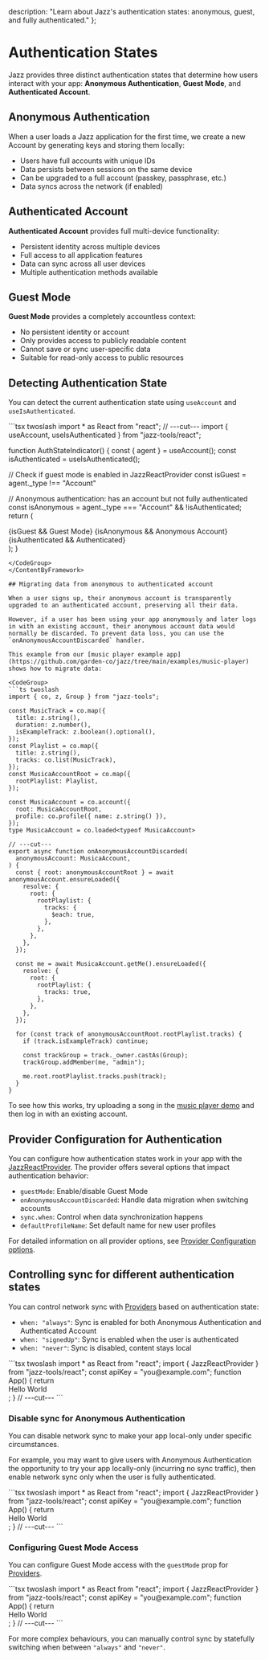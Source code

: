   description: "Learn about Jazz's authentication states: anonymous, guest, and fully authenticated."
};


# Authentication States

Jazz provides three distinct authentication states that determine how users interact with your app: **Anonymous Authentication**, **Guest Mode**, and **Authenticated Account**.

## Anonymous Authentication

When a user loads a Jazz application for the first time, we create a new Account by generating keys and storing them locally:

- Users have full accounts with unique IDs
- Data persists between sessions on the same device
- Can be upgraded to a full account (passkey, passphrase, etc.)
- Data syncs across the network (if enabled)

## Authenticated Account

**Authenticated Account** provides full multi-device functionality:

- Persistent identity across multiple devices
- Full access to all application features
- Data can sync across all user devices
- Multiple authentication methods available

## Guest Mode

**Guest Mode** provides a completely accountless context:

- No persistent identity or account
- Only provides access to publicly readable content
- Cannot save or sync user-specific data
- Suitable for read-only access to public resources

## Detecting Authentication State

You can detect the current authentication state using `useAccount` and `useIsAuthenticated`.

<ContentByFramework framework="react">
<CodeGroup>
```tsx twoslash
import * as React from "react";
// ---cut---
import { useAccount, useIsAuthenticated } from "jazz-tools/react";

function AuthStateIndicator() {
  const { agent } = useAccount();
  const isAuthenticated = useIsAuthenticated();

  // Check if guest mode is enabled in JazzReactProvider
  const isGuest = agent._type !== "Account"

  // Anonymous authentication: has an account but not fully authenticated
  const isAnonymous = agent._type === "Account" && !isAuthenticated;
  return (
    <div>
      {isGuest && <span>Guest Mode</span>}
      {isAnonymous && <span>Anonymous Account</span>}
      {isAuthenticated && <span>Authenticated</span>}
    </div>
  );
}
```
</CodeGroup>
</ContentByFramework>

## Migrating data from anonymous to authenticated account

When a user signs up, their anonymous account is transparently upgraded to an authenticated account, preserving all their data.

However, if a user has been using your app anonymously and later logs in with an existing account, their anonymous account data would normally be discarded. To prevent data loss, you can use the `onAnonymousAccountDiscarded` handler.

This example from our [music player example app](https://github.com/garden-co/jazz/tree/main/examples/music-player) shows how to migrate data:

<CodeGroup>
```ts twoslash
import { co, z, Group } from "jazz-tools";

const MusicTrack = co.map({
  title: z.string(),
  duration: z.number(),
  isExampleTrack: z.boolean().optional(),
});
const Playlist = co.map({
  title: z.string(),
  tracks: co.list(MusicTrack),
});
const MusicaAccountRoot = co.map({
  rootPlaylist: Playlist,
});

const MusicaAccount = co.account({
  root: MusicaAccountRoot,
  profile: co.profile({ name: z.string() }),
});
type MusicaAccount = co.loaded<typeof MusicaAccount>

// ---cut---
export async function onAnonymousAccountDiscarded(
  anonymousAccount: MusicaAccount,
) {
  const { root: anonymousAccountRoot } = await anonymousAccount.ensureLoaded({
    resolve: {
      root: {
        rootPlaylist: {
          tracks: {
            $each: true,
          },
        },
      },
    },
  });

  const me = await MusicaAccount.getMe().ensureLoaded({
    resolve: {
      root: {
        rootPlaylist: {
          tracks: true,
        },
      },
    },
  });

  for (const track of anonymousAccountRoot.rootPlaylist.tracks) {
    if (track.isExampleTrack) continue;

    const trackGroup = track._owner.castAs(Group);
    trackGroup.addMember(me, "admin");

    me.root.rootPlaylist.tracks.push(track);
  }
}
```
</CodeGroup>

To see how this works, try uploading a song in the [music player demo](https://music.demo.jazz.tools/) and then log in with an existing account.

## Provider Configuration for Authentication

You can configure how authentication states work in your app with the [JazzReactProvider](/docs/project-setup/providers/). The provider offers several options that impact authentication behavior:

- `guestMode`: Enable/disable Guest Mode
- `onAnonymousAccountDiscarded`: Handle data migration when switching accounts
- `sync.when`: Control when data synchronization happens
- `defaultProfileName`: Set default name for new user profiles

For detailed information on all provider options, see [Provider Configuration options](/docs/project-setup/providers/#additional-options).

## Controlling sync for different authentication states

You can control network sync with [Providers](/docs/project-setup/providers/) based on authentication state:

- `when: "always"`: Sync is enabled for both Anonymous Authentication and Authenticated Account
- `when: "signedUp"`: Sync is enabled when the user is authenticated
- `when: "never"`: Sync is disabled, content stays local

<ContentByFramework framework="react">
<CodeGroup>
```tsx twoslash
import * as React from "react";
import { JazzReactProvider } from "jazz-tools/react";
const apiKey = "you@example.com";
function App() {
  return <div>Hello World</div>;
}
// ---cut---
<JazzReactProvider
  sync={{
    peer: `wss://cloud.jazz.tools/?key=${apiKey}`,
     // Controls when sync is enabled for
     // both Anonymous Authentication and Authenticated Account
    when: "always", // or "signedUp" or "never"
  }}
>
  <App />
</JazzReactProvider>
```
</CodeGroup>
</ContentByFramework>

### Disable sync for Anonymous Authentication

You can disable network sync to make your app local-only under specific circumstances.

For example, you may want to give users with Anonymous Authentication the opportunity to try your app locally-only (incurring no sync traffic), then enable network sync only when the user is fully authenticated.

<ContentByFramework framework="react">
<CodeGroup>
```tsx twoslash
import * as React from "react";
import { JazzReactProvider } from "jazz-tools/react";
const apiKey = "you@example.com";
function App() {
  return <div>Hello World</div>;
}
// ---cut---
<JazzReactProvider
  sync={{
    peer: `wss://cloud.jazz.tools/?key=${apiKey}`,
     // This makes the app work in local mode when using Anonymous Authentication
    when: "signedUp",
  }}
>
  <App />
</JazzReactProvider>
```
</CodeGroup>
</ContentByFramework>

### Configuring Guest Mode Access

You can configure Guest Mode access with the `guestMode` prop for [Providers](/docs/project-setup/providers/).

<ContentByFramework framework="react">
<CodeGroup>
```tsx twoslash
import * as React from "react";
import { JazzReactProvider } from "jazz-tools/react";
const apiKey = "you@example.com";
function App() {
  return <div>Hello World</div>;
}
// ---cut---
<JazzReactProvider
  // Enable Guest Mode for public content
  guestMode={true}
  sync={{
    peer: `wss://cloud.jazz.tools/?key=${apiKey}`,
    // Only sync for authenticated users
    when: "signedUp",
  }}
>
  <App />
</JazzReactProvider>
```
</CodeGroup>
</ContentByFramework>

For more complex behaviours, you can manually control sync by statefully switching when between `"always"` and `"never"`.
